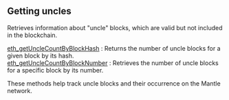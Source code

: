 
## Getting uncles

Retrieves information about "uncle" blocks, which are valid but not included in the blockchain.

[eth_getUncleCountByBlockHash](/mantle-api/gettinguncles/eth_getUncleCountByBlockHash) : Returns the number of uncle blocks for a given block by its hash.  \
[eth_getUncleCountByBlockNumber](/mantle-api/gettinguncles/eth_getUncleCountByBlockNumber) : Retrieves the number of uncle blocks for a specific block by its number.

These methods help track uncle blocks and their occurrence on the Mantle network.

<Space h={16} />
<GetStarted />